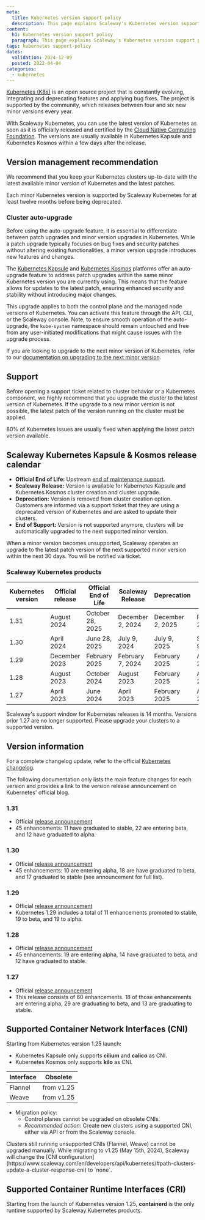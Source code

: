 ```yaml
---
meta:
  title: Kubernetes version support policy
  description: This page explains Scaleway's Kubernetes version support policy
content:
  h1: Kubernetes version support policy
  paragraph: This page explains Scaleway's Kubernetes version support policy
tags: kubernetes support-policy
dates:
  validation: 2024-12-09
  posted: 2022-04-04
categories:
  - kubernetes
---
```


[Kubernetes (K8s)](https://kubernetes.io) is an open source project that is constantly evolving, integrating and deprecating features and applying bug fixes. The project is supported by the community, which releases between four and six new minor versions every year.

With Scaleway Kubernetes, you can use the latest version of Kubernetes as soon as it is officially released and certified by the [Cloud Native Computing Foundation](https://www.cncf.io/). The versions are usually available in Kubernetes Kapsule and Kubernetes Kosmos within a few days after the release.

## Version management recommendation

We recommend that you keep your Kubernetes clusters up-to-date with the latest available minor version of Kubernetes and the latest patches.

<Message type="note">
  Each minor Kubernetes version is supported by Scaleway Kubernetes for at least twelve months before being deprecated.
</Message>

### Cluster auto-upgrade

Before using the auto-upgrade feature, it is essential to differentiate between patch upgrades and minor version upgrades in Kubernetes. While a patch upgrade typically focuses on bug fixes and security patches without altering existing functionalities, a minor version upgrade introduces new features and changes.

The [Kubernetes Kapsule](https://www.scaleway.com/en/kubernetes-kapsule/) and [Kubernetes Kosmos](https://www.scaleway.com/en/kubernetes-kosmos/) platforms offer an auto-upgrade feature to address patch upgrades within the same minor Kubernetes version you are currently using. This means that the feature allows for updates to the latest patch, ensuring enhanced security and stability without introducing major changes.

This upgrade applies to both the control plane and the managed node versions of Kubernetes. You can activate this feature through the API, CLI, or the Scaleway console. Note, to ensure smooth operation of the auto-upgrade, the `kube-system` namespace should remain untouched and free from any user-initiated modifications that might cause issues with the upgrade process.

If you are looking to upgrade to the next minor version of Kubernetes, refer to our [documentation on upgrading to the next minor version](/kubernetes/how-to/upgrade-kubernetes-version/).

## Support

Before opening a support ticket related to cluster behavior or a Kubernetes component, we highly recommend that you upgrade the cluster to the latest version of Kubernetes. If the upgrade to a new minor version is not possible, the latest patch of the version running on the cluster must be applied.

80% of Kubernetes issues are usually fixed when applying the latest patch version available.

## Scaleway Kubernetes Kapsule & Kosmos release calendar

* **Official End of Life:** Upstream [end of maintenance support](https://endoflife.date/kubernetes).
* **Scaleway Release:** Version is available for Kubernetes Kapsule and Kubernetes Kosmos cluster creation and cluster upgrade.
* **Deprecation:** Version is removed from cluster creation option. Customers are informed via a support ticket that they are using a deprecated version of Kubernetes and are asked to update their clusters.
* **End of Support:** Version is not supported anymore, clusters will be automatically upgraded to the next supported minor version.

<Message type="note">
When a minor version becomes unsupported, Scaleway operates an upgrade to the latest patch version of the next supported minor version within the next 30 days. You will be notified via ticket.
</Message>

### Scaleway Kubernetes products

| Kubernetes version | Official release | Official End of Life | Scaleway Release             | Deprecation      | End of Support    |
|--------------------|------------------|----------------------|------------------------------|------------------|-------------------|
| 1.31               | August 2024      | October 28, 2025     | December 2, 2024             | December 2, 2025 | February 2, 2026  |
| 1.30               | April 2024       | June 28, 2025        | July 9, 2024                 | July 9, 2025     | September 9, 2025 |
| 1.29               | December 2023    | February 2025        | February 7, 2024             | February 2025    | April 7, 2025     |
| 1.28               | August 2023      | October 2024         | August 2023                  | February 2025    | April 7, 2025     |
| 1.27               | April 2023       | June 2024            | April 2023                   | February 2025    | April 7, 2025     |

<Message type="important">
Scaleway's support window for Kubernetes releases is 14 months.
Versions prior 1.27 are no longer supported. Please upgrade your clusters to a supported version.
</Message>

## Version information
For a complete changelog update, refer to the official [Kubernetes changelog](https://kubernetes.io/releases/).

The following documentation only lists the main feature changes for each version and provides a link to the version release announcement on Kubernetes' official blog.

### 1.31
* Official [release announcement](https://kubernetes.io/blog/2024/08/13/kubernetes-v1-31-release/)
* 45 enhancements: 11 have graduated to stable, 22 are entering beta, and 12 have graduated to alpha.

### 1.30
* Official [release announcement](https://kubernetes.io/blog/2024/04/17/kubernetes-v1-30-release/)
* 45 enhancements: 10 are entering alpha, 18 are have graduated to beta, and 17 graduated to stable (see announcement for full list).

### 1.29
* Official [release announcement](https://kubernetes.io/blog/2023/12/18/kubernetes-1-29-feature-loadbalancer-ip-mode-alpha/)
* Kubernetes 1.29 includes a total of 11 enhancements promoted to stable, 19 to beta, and 19 to alpha.

### 1.28
* Official [release announcement](https://kubernetes.io/blog/2023/08/15/kubernetes-v1-28-release/)
* 45 enhancements: 19 are entering alpha, 14 have graduated to beta, and 12 have graduated to stable.

### 1.27
* Official [release announcement](https://kubernetes.io/blog/2023/04/11/kubernetes-v1-27-release/)
* This release consists of 60 enhancements. 18 of those enhancements are entering alpha, 29 are graduating to beta, and 13 are graduating to stable.

## Supported Container Network Interfaces (CNI)

Starting from Kubernetes version 1.25 launch:
* Kubernetes Kapsule only supports **cilium** and **calico** as CNI.
* Kubernetes Kosmos only supports **kilo** as CNI.

| Interface |   Obsolete  |
|-----------|-------------|
| Flannel   |  from v1.25 |
| Weave     |  from v1.25 |

* Migration policy:
  * Control planes cannot be upgraded on obsolete CNIs.
  * *Recommended action:* Create new clusters using a supported CNI, either via API or from the Scaleway console.

<Message type="important">
Clusters still running unsupported CNIs (Flannel, Weave) cannot be upgraded manually. While migrating to v1.25 (May 15th, 2024), Scaleway will change the [CNI configuration](https://www.scaleway.com/en/developers/api/kubernetes/#path-clusters-update-a-cluster-response-cni) to `none`.
</Message>

## Supported Container Runtime Interfaces (CRI)

Starting from the launch of Kubernetes version 1.25, **containerd** is the only runtime supported by Scaleway Kubernetes products.
